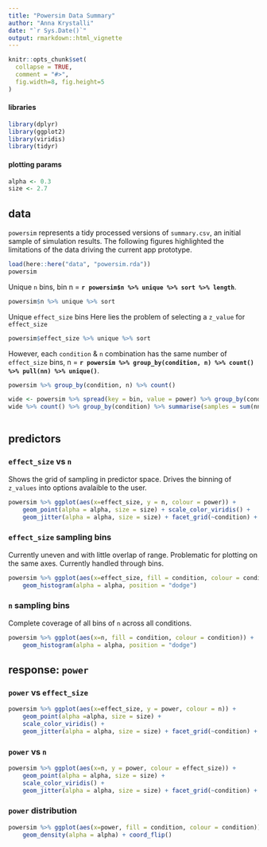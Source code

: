 ```yaml
---
title: "Powersim Data Summary"
author: "Anna Krystalli"
date: "`r Sys.Date()`"
output: rmarkdown::html_vignette
---
```


```r
knitr::opts_chunk$set(
  collapse = TRUE,
  comment = "#>",
  fig.width=8, fig.height=5
)
```
#### libraries
```r
library(dplyr)
library(ggplot2)
library(viridis)
library(tidyr)
```

#### plotting params
```r

alpha <- 0.3
size <- 2.7
```

## data

`powersim` represents a tidy processed versions of `summary.csv`, an initial sample of simulation results. The following figures highlighted the limitations of the data driving the current app prototype.


```r
load(here::here("data", "powersim.rda"))
powersim
```

Unique `n` bins, bin n = **`r powersim$n %>% unique %>% sort %>% length`**.
```r
powersim$n %>% unique %>% sort
```

Unique `effect_size` bins
Here lies the problem of selecting a `z_value` for `effect_size`
```r
powersim$effect_size %>% unique %>% sort
```

However, each `condition` & `n` combination has the same number of `effect_size` bins, n = **`r powersim %>% group_by(condition, n) %>% count() %>% pull(nn) %>% unique()`**.  
```r
powersim %>% group_by(condition, n) %>% count()
```

```r
wide <- powersim %>% spread(key = bin, value = power) %>% group_by(condition, n) 
wide %>% count() %>% group_by(condition) %>% summarise(samples = sum(nn))
 
```

## predictors

### `effect_size` vs `n`

Shows the grid of sampling in predictor space. Drives the binning of `z_values` into options avalaible to the user.

```r
powersim %>% ggplot(aes(x=effect_size, y = n, colour = power)) +
    geom_point(alpha = alpha, size = size) + scale_color_viridis() +
    geom_jitter(alpha = alpha, size = size) + facet_grid(~condition) + theme_bw() 
```

### `effect_size` sampling bins

Currently uneven and with little overlap of range. Problematic for plotting on the same axes. Currently handled through bins.

```r
powersim %>% ggplot(aes(x=effect_size, fill = condition, colour = condition)) +
    geom_histogram(alpha = alpha, position = "dodge")
```

### `n` sampling bins
Complete coverage of all bins of `n` across all conditions.

```r
powersim %>% ggplot(aes(x=n, fill = condition, colour = condition)) +
    geom_histogram(alpha = alpha, position = "dodge")

```

## response: `power`

### `power` vs `effect_size` 
```r

powersim %>% ggplot(aes(x=effect_size, y = power, colour = n)) +
    geom_point(alpha =alpha, size = size) + 
    scale_color_viridis() +
    geom_jitter(alpha = alpha, size = size) + facet_grid(~condition) + theme_bw() 

```

### `power` vs `n` 
```r
powersim %>% ggplot(aes(x=n, y = power, colour = effect_size)) +
    geom_point(alpha = alpha, size = size) + 
    scale_color_viridis() +
    geom_jitter(alpha = alpha, size = size) + facet_grid(~condition) + theme_bw() 
```

### `power` distribution

```r
powersim %>% ggplot(aes(x=power, fill = condition, colour = condition)) +
    geom_density(alpha = alpha) + coord_flip()


```




